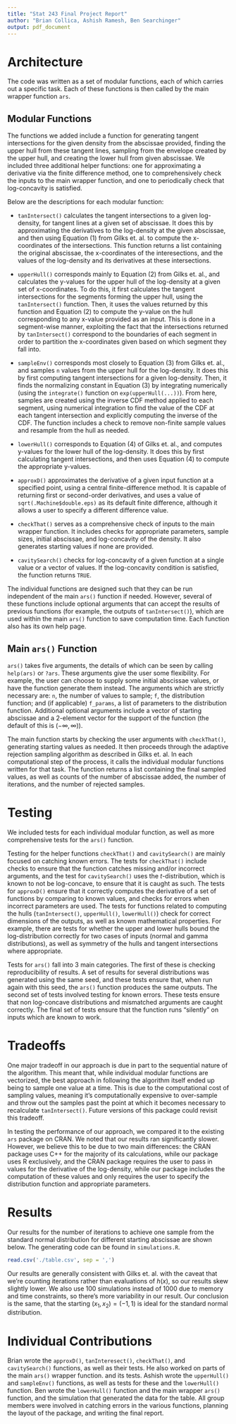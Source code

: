 ---
title: "Stat 243 Final Project Report"
author: "Brian Collica, Ashish Ramesh, Ben Searchinger"
output: pdf_document
---

# Architecture

The code was written as a set of modular functions, each of which carries out a specific task. Each of these functions is then called by the main wrapper function `ars`. 

## Modular Functions

The functions we added include a function for generating tangent intersections for the given density from the abscissae provided, finding the upper hull from these tangent lines, sampling from the envelope created by the upper hull, and creating the lower hull from given abscissae. We included three additional helper functions: one for approximating a derivative via the finite difference method, one to comprehensively check the inputs to the main wrapper function, and one to periodically check that log-concavity is satisfied.

Below are the descriptions for each modular function:

  * `tanIntersect()` calculates the tangent intersections to a given log-density, for tangent lines at a given set of abscissae. It does this by approximating the derivatives to the log-density at the given abscissae, and then using Equation (1) from Gilks et. al. to compute the x-coordinates of the intersections. This function returns a list containing the original abscissae, the x-coordinates of the interesections, and the values of the log-density and its derivatives at these intersections.

  * `upperHull()` corresponds mainly to Equation (2) from Gilks et. al., and calculates the y-values for the upper hull of the log-density at a given set of x-coordinates. To do this, it first calculates the tangent intersections for the segments forming the upper hull, using the `tanIntersect()` function. Then, it uses the values returned by this function and Equation (2) to compute the y-value on the hull corresponding to any x-value provided as an input. This is done in a segment-wise manner, exploiting the fact that the intersections returned by `tanIntersect()` correspond to the boundaries of each segment in order to partition the x-coordinates given based on which segment they fall into.

  * `sampleEnv()` corresponds most closely to Equation (3) from Gilks et. al., and samples `n` values from the upper hull for the log-density. It does this by first computing tangent intersections for a given log-density. Then, it finds the normalizing constant in Equation (3) by integrating numerically (using the `integrate()` function on `exp(upperHull(...))`). From here, samples are created using the inverse CDF method applied to each segment, using numerical integration to find the value of the CDF at each tangent intersection and explicitly computing the inverse of the CDF. The function includes a check to remove non-finite sample values and resample from the hull as needed.

  * `lowerHull()` corresponds to Equation (4) of Gilks et. al., and computes y-values for the lower hull of the log-density. It does this by first calculating tangent intersections, and then uses Equation (4) to compute the appropriate y-values.

  * `approxD()` approximates the derivative of a given input function at a specified point, using a central finite-difference method. It is capable of returning first or second-order derivatives, and uses a value of `sqrt(.Machine$double.eps)` as its default finite difference, although it allows a user to specify a different difference value.

  * `checkThat()` serves as a comprehensive check of inputs to the main wrapper function. It includes checks for appropriate parameters, sample sizes, initial abscissae, and log-concavity of the density. It also generates starting values if none are provided. 
  
  * `cavitySearch()` checks for log-concavity of a given function at a single value or a vector of values.  If the log-concavity condition is satisfied, the function returns `TRUE`.
  
The individual functions are designed such that they can be run independent of the main `ars()` function if needed. However, several of these functions include optional arguments that can accept the results of previous functions (for example, the outputs of `tanIntersect()`), which are used within the main `ars()` function to save computation time.  Each function also has its own help page.

## Main `ars()` Function

`ars()` takes five arguments, the details of which can be seen by calling `help(ars)` or `?ars`.  These arguments give the user some flexibility.  For example, the user can choose to supply some initial abscissae values, or have the function generate them instead.  The arguments which are strictly necessary are: `n`, the number of values to sample; `f`, the distribution function; and (if applicable) `f_params`, a list of parameters to the distribution function. Additional optional arguments include a vector of starting abscissae and a 2-element vector for the support of the function (the default of this is $(-\infty,\infty)$).

The main function starts by checking the user arguments with `checkThat()`, generating starting values as needed. It then proceeds through the adaptive rejection sampling algorithm as described in Gilks et. al. In each computational step of the process, it calls the individual modular functions written for that task. The function returns a list containing the final sampled values, as well as counts of the number of abscissae added, the number of iterations, and the number of rejected samples. 

# Testing

We included tests for each individual modular function, as well as more comprehensive tests for the `ars()` function. 

Testing for the helper functions `checkThat()` and `cavitySearch()` are mainly focused on catching known errors. The tests for `checkThat()` include checks to ensure that the function catches missing and/or incorrect arguments, and the test for `cavitySearch()` uses the $t$-distribution, which is known to not be log-concave, to ensure that it is caught as such. The tests for `approxD()` ensure that it correctly computes the derivative of a set of functions by comparing to known values, and checks for errors when incorrect parameters are used. The tests for functions related to computing the hulls (`tanIntersect()`, `upperHull()`, `lowerHull()`) check for correct dimensions of the outputs, as well as known mathematical properties. For example, there are tests for whether the upper and lower hulls bound the log-distribution correctly for two cases of inputs (normal and gamma distributions), as well as symmetry of the hulls and tangent intersections where appropriate. 

Tests for `ars()` fall into 3 main categories. The first of these is checking reproducibility of results. A set of results for several distributions was generated using the same seed, and these tests ensure that, when run again with this seed, the `ars()` function produces the same outputs. The second set of tests involved testing for known errors. These tests ensure that non log-concave distributions and mismatched arguments are caught correctly. The final set of tests ensure that the function runs "silently" on inputs which are known to work.

# Tradeoffs

One major tradeoff in our approach is due in part to the sequential nature of the algorithm. This meant that, while individual modular functions are vectorized, the best approach in following the algorithm itself ended up being to sample one value at a time. This is due to the computational cost of sampling values, meaning it's computationally expensive to over-sample and throw out the samples past the point at which it becomes necessary to recalculate `tanIntersect()`. Future versions of this package could revisit this tradeoff.

In testing the performance of our approach, we compared it to the existing `ars` package on CRAN. We noted that our results ran significantly slower. However, we believe this to be due to two main differences: the CRAN package uses C++ for the majority of its calculations, while our package uses R exclusively, and the CRAN package requires the user to pass in values for the derivative of the log-density, while our package includes the computation of these values and only requires the user to specify the distribution function and appropriate parameters.

# Results

Our results for the number of iterations to achieve one sample from the standard normal distribution for different starting abscissae are shown below. The generating code can be found in `simulations.R`.


```{r}
read.csv('./table.csv', sep = ',')
```
Our results are generally consistent with Gilks et. al. with the caveat that we're counting iterations rather than evaluations of $h(x)$, so our results skew slightly lower. We also use 100 simulations instead of 1000 due to memory and time constraints, so there's more variability in our result. Our conclusion is the same, that the starting $(x_1, x_2) = (-1, 1)$ is ideal for the standard normal distribution.

# Individual Contributions

Brian wrote the `approxD()`, `tanInteresect()`, `checkThat()`, and `cavitySearch()` functions, as well as their tests. He also worked on parts of the main `ars()` wrapper function. and its tests. Ashish wrote the `upperHull()` and `sampleEnv()` functions, as well as tests for these and the `lowerHull()` function. Ben wrote the `lowerHull()` function and the main wrapper `ars()` function, and the simulation that generated the data for the table. All group members were involved in catching errors in the various functions, planning the layout of the package, and writing the final report.
